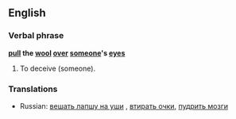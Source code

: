 ==English==
===Verbal phrase===
'''[[pull]] the [[wool]] [[over]] [[someone]]'s [[eye]]s'''

#{{idiom}} To deceive (someone).
===Translations===
*Russian: [[вешать лапшу на уши]]<!--to hang noodles on the ears-->, [[втирать очки]], [[пудрить мозги]]<!--to powderthe brains-->